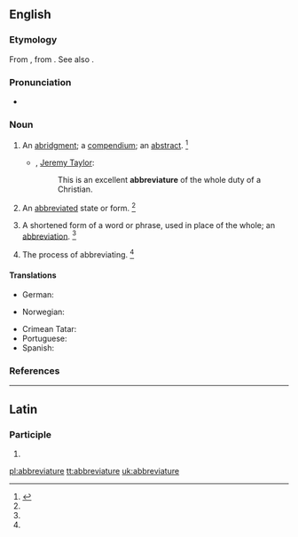 ==English==

===Etymology===
From {{etyl|ML.|en}} {{term|abbreviatura|lang=la}}, from {{etyl|LL.|en}} {{term|abbrevio||to shorten|lang=la}}. See also {{term|abbreviate|lang=en}}.

===Pronunciation===
* {{a|GenAm}} {{IPA|/əˈbɹi.vi.əˌt͡ʃʊɹ/|lang=en}}

===Noun===
{{en-noun}}

# An [[abridgment]]; a [[compendium]]; an [[abstract]]. {{defdate|since the late 16th century}}<ref name=SOED>{{R:SOED5|page=3}}</ref>
#* {{rfdate}}, [[w:Jeremy Taylor|Jeremy Taylor]]:
#*: This is an excellent '''abbreviature''' of the whole duty of a Christian.
# {{lb|en|obsolete}} An [[abbreviated]] state or form. {{defdate|only during the early to mid 17th century}}<ref name=SOED/>
# A shortened form of a word or phrase, used in place of the whole; an [[abbreviation]]. {{defdate|since the mid 17th century}}<ref name=SOED/>
# {{lb|en|obsolete}} The process of abbreviating. {{defdate|only during the early to late 17th century}}<ref name=SOED/>

====Translations====
{{trans-top|abbreviation}}
* German: {{t+|de|Abbreviatur|f}}
{{trans-mid}}
* Norwegian: {{t+|no|abbreviatur|m}}
{{trans-bottom}}
{{trans-top|abridgement, compendium, abstract}}
{{trans-mid}}
{{trans-bottom}}

{{checktrans-top}} <!-- meaning (1) or (2)? -->
* Crimean Tatar: {{t-check|crh|qısqartma}}
* Portuguese: {{t+check|pt|abreviatura}}
* Spanish: {{t+check|es|abreviatura}}
{{checktrans-bottom}}

===References===
<references/>

----

==Latin==

===Participle===
{{la-part-form|abbreviature}}

# {{inflection of|abbreviaturus||voc|m|s|lang=la}}

[[pl:abbreviature]]
[[tt:abbreviature]]
[[uk:abbreviature]]